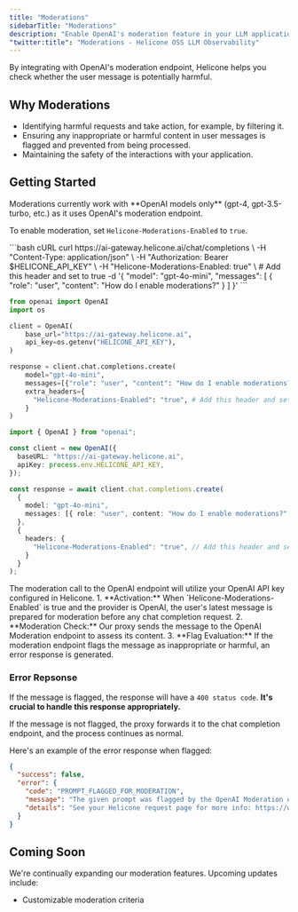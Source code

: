 ```yaml
---
title: "Moderations"
sidebarTitle: "Moderations"
description: "Enable OpenAI's moderation feature in your LLM applications to automatically detect and filter harmful content in user messages."
"twitter:title": "Moderations - Helicone OSS LLM Observability"
---
```



By integrating with OpenAI's moderation endpoint, Helicone helps you check whether the user message is potentially harmful.

## Why Moderations

- Identifying harmful requests and take action, for example, by filtering it.
- Ensuring any inappropriate or harmful content in user messages is flagged and prevented from being processed.
- Maintaining the safety of the interactions with your application.

## Getting Started

<Warning>
Moderations currently work with **OpenAI models only** (gpt-4, gpt-3.5-turbo, etc.) as it uses OpenAI's moderation endpoint.
</Warning>

To enable moderation, set `Helicone-Moderations-Enabled` to `true`.

<CodeGroup>
```bash cURL
curl https://ai-gateway.helicone.ai/chat/completions \
  -H "Content-Type: application/json" \
  -H "Authorization: Bearer $HELICONE_API_KEY" \
  -H "Helicone-Moderations-Enabled: true" \ # Add this header and set to true
  -d '{
    "model": "gpt-4o-mini",
    "messages": [
      {
        "role": "user",
        "content": "How do I enable moderations?"
      }
    ]
}'
```

```python Python
from openai import OpenAI
import os

client = OpenAI(
    base_url="https://ai-gateway.helicone.ai",
    api_key=os.getenv("HELICONE_API_KEY"),
)

response = client.chat.completions.create(
    model="gpt-4o-mini",
    messages=[{"role": "user", "content": "How do I enable moderations?"}],
    extra_headers={
      "Helicone-Moderations-Enabled": "true", # Add this header and set to true
    }
)
```

```typescript Node.js
import { OpenAI } from "openai";

const client = new OpenAI({
  baseURL: "https://ai-gateway.helicone.ai",
  apiKey: process.env.HELICONE_API_KEY,
});

const response = await client.chat.completions.create(
  {
    model: "gpt-4o-mini",
    messages: [{ role: "user", content: "How do I enable moderations?" }]
  },
  {
    headers: {
      "Helicone-Moderations-Enabled": "true", // Add this header and set to true
    }
  }
);
```

</CodeGroup>

<Note>
  The moderation call to the OpenAI endpoint will utilize your OpenAI API key configured in Helicone.
</Note>

<Accordion title="A Deep-Dive of the Moderation Process">
  1. **Activation:** When `Helicone-Moderations-Enabled` is true and the provider is OpenAI, the user's latest message is prepared for moderation before any chat completion request.
  2. **Moderation Check:** Our proxy sends the message to the OpenAI Moderation endpoint to assess its content.
  3. **Flag Evaluation:** If the moderation endpoint flags the message as inappropriate or harmful, an error response is generated.

</Accordion>

### Error Repsonse

If the message is flagged, the response will have a `400 status code`. **It's crucial to handle this response appropriately.**

If the message is not flagged, the proxy forwards it to the chat completion endpoint, and the process continues as normal.

Here's an example of the error response when flagged:

```json
{
  "success": false,
  "error": {
    "code": "PROMPT_FLAGGED_FOR_MODERATION",
    "message": "The given prompt was flagged by the OpenAI Moderation endpoint.",
    "details": "See your Helicone request page for more info: https://www.helicone.ai/requests?[REQUEST_ID]"
  }
}
```

## Coming Soon

We're continually expanding our moderation features. Upcoming updates include:

- Customizable moderation criteria

<QuestionsSection />

